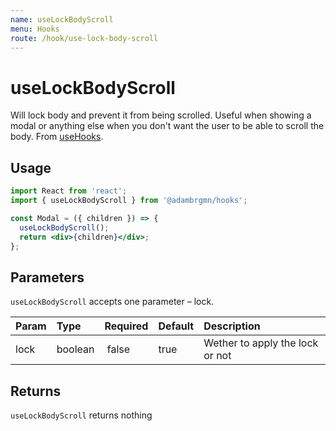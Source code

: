 ```yaml
---
name: useLockBodyScroll
menu: Hooks
route: /hook/use-lock-body-scroll
---
```



# useLockBodyScroll

Will lock body and prevent it from being scrolled. Useful when showing a modal
or anything else when you don't want the user to be able to scroll the body.
From [useHooks](https://usehooks.com/useLockBodyScroll/).

## Usage

```jsx
import React from 'react';
import { useLockBodyScroll } from '@adambrgmn/hooks';

const Modal = ({ children }) => {
  useLockBodyScroll();
  return <div>{children}</div>;
};
```

<Playground>
  <UseLockBodyScrollExample />
</Playground>

## Parameters

`useLockBodyScroll` accepts one parameter – lock.

| Param | Type    | Required | Default | Description                     |
| :---- | :------ | :------- | :------ | :------------------------------ |
| lock  | boolean |  false   | true    | Wether to apply the lock or not |

## Returns

`useLockBodyScroll` returns nothing
